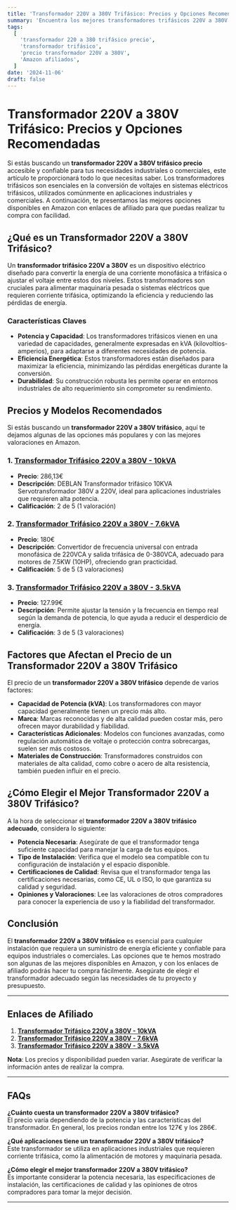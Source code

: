 ```yaml
---
title: 'Transformador 220V a 380V Trifásico: Precios y Opciones Recomendadas'
summary: 'Encuentra los mejores transformadores trifásicos 220V a 380V con precios, características y enlaces de afiliado para realizar la compra de manera fácil y confiable.'
tags:
  [
    'transformador 220 a 380 trifásico precio',
    'transformador trifásico',
    'precio transformador 220V a 380V',
    'Amazon afiliados',
  ]
date: '2024-11-06'
draft: false
---
```


# Transformador 220V a 380V Trifásico: Precios y Opciones Recomendadas

Si estás buscando un **transformador 220V a 380V trifásico precio** accesible y confiable para tus necesidades industriales o comerciales, este artículo te proporcionará todo lo que necesitas saber. Los transformadores trifásicos son esenciales en la conversión de voltajes en sistemas eléctricos trifásicos, utilizados comúnmente en aplicaciones industriales y comerciales. A continuación, te presentamos las mejores opciones disponibles en Amazon con enlaces de afiliado para que puedas realizar tu compra con facilidad.

## ¿Qué es un Transformador 220V a 380V Trifásico?

Un **transformador trifásico 220V a 380V** es un dispositivo eléctrico diseñado para convertir la energía de una corriente monofásica a trifásica o ajustar el voltaje entre estos dos niveles. Estos transformadores son cruciales para alimentar maquinaria pesada o sistemas eléctricos que requieren corriente trifásica, optimizando la eficiencia y reduciendo las pérdidas de energía.

### Características Claves

- **Potencia y Capacidad**: Los transformadores trifásicos vienen en una variedad de capacidades, generalmente expresadas en kVA (kilovoltios-amperios), para adaptarse a diferentes necesidades de potencia.
- **Eficiencia Energética**: Estos transformadores están diseñados para maximizar la eficiencia, minimizando las pérdidas energéticas durante la conversión.
- **Durabilidad**: Su construcción robusta les permite operar en entornos industriales de alto requerimiento sin comprometer su rendimiento.

## Precios y Modelos Recomendados

Si estás buscando un **transformador 220V a 380V trifásico**, aquí te dejamos algunas de las opciones más populares y con las mejores valoraciones en Amazon.

### 1. **[Transformador Trifásico 220V a 380V - 10kVA](https://amzn.to/3YSQCmq)**

- **Precio**: 286,13€
- **Descripción**: DEBLAN Transformador trifásico 10KVA Servotransformador 380V a 220V, ideal para aplicaciones industriales que requieren alta potencia.
- **Calificación**: 2 de 5 (1 valoración)

### 2. **[Transformador Trifásico 220V a 380V - 7.6kVA](https://amzn.to/48HVEWs)**

- **Precio**: 180€
- **Descripción**: Convertidor de frecuencia universal con entrada monofásica de 220VCA y salida trifásica de 0-380VCA, adecuado para motores de 7.5KW (10HP), ofreciendo gran practicidad.
- **Calificación**: 5 de 5 (3 valoraciones)

### 3. **[Transformador Trifásico 220V a 380V - 3.5kVA](https://www.amazon.com/dp/B0896G7SD5)**

- **Precio**: 127.99€
- **Descripción**: Permite ajustar la tensión y la frecuencia en tiempo real según la demanda de potencia, lo que ayuda a reducir el desperdicio de energía.
- **Calificación**: 3 de 5 (3 valoraciones)

## Factores que Afectan el Precio de un Transformador 220V a 380V Trifásico

El precio de un **transformador 220V a 380V trifásico** depende de varios factores:

- **Capacidad de Potencia (kVA)**: Los transformadores con mayor capacidad generalmente tienen un precio más alto.
- **Marca**: Marcas reconocidas y de alta calidad pueden costar más, pero ofrecen mayor durabilidad y fiabilidad.
- **Características Adicionales**: Modelos con funciones avanzadas, como regulación automática de voltaje o protección contra sobrecargas, suelen ser más costosos.
- **Materiales de Construcción**: Transformadores construidos con materiales de alta calidad, como cobre o acero de alta resistencia, también pueden influir en el precio.

## ¿Cómo Elegir el Mejor Transformador 220V a 380V Trifásico?

A la hora de seleccionar el **transformador 220V a 380V trifásico adecuado**, considera lo siguiente:

- **Potencia Necesaria**: Asegúrate de que el transformador tenga suficiente capacidad para manejar la carga de tus equipos.
- **Tipo de Instalación**: Verifica que el modelo sea compatible con tu configuración de instalación y el espacio disponible.
- **Certificaciones de Calidad**: Revisa que el transformador tenga las certificaciones necesarias, como CE, UL o ISO, lo que garantiza su calidad y seguridad.
- **Opiniones y Valoraciones**: Lee las valoraciones de otros compradores para conocer la experiencia de uso y la fiabilidad del transformador.

## Conclusión

El **transformador 220V a 380V trifásico** es esencial para cualquier instalación que requiera un suministro de energía eficiente y confiable para equipos industriales o comerciales. Las opciones que te hemos mostrado son algunas de las mejores disponibles en Amazon, y con los enlaces de afiliado podrás hacer tu compra fácilmente. Asegúrate de elegir el transformador adecuado según las necesidades de tu proyecto y presupuesto.

---

## Enlaces de Afiliado

1. **[Transformador Trifásico 220V a 380V - 10kVA](https://amzn.to/3YSQCmq)**
2. **[Transformador Trifásico 220V a 380V - 7.6kVA](https://amzn.to/48HVEWs)**
3. **[Transformador Trifásico 220V a 380V - 3.5kVA](https://www.amazon.com/dp/B0896G7SD5)**

**Nota**: Los precios y disponibilidad pueden variar. Asegúrate de verificar la información antes de realizar la compra.

---

## FAQs

**¿Cuánto cuesta un transformador 220V a 380V trifásico?**  
El precio varía dependiendo de la potencia y las características del transformador. En general, los precios rondan entre los 127€ y los 286€.

**¿Qué aplicaciones tiene un transformador 220V a 380V trifásico?**  
Este transformador se utiliza en aplicaciones industriales que requieren corriente trifásica, como la alimentación de motores y maquinaria pesada.

**¿Cómo elegir el mejor transformador 220V a 380V trifásico?**  
Es importante considerar la potencia necesaria, las especificaciones de instalación, las certificaciones de calidad y las opiniones de otros compradores para tomar la mejor decisión.

---
